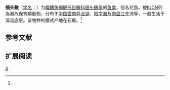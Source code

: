{{Speciesbox 
| taxon = Paralepidocephalus 
| status = EN
| status_system = IUCN3.1
| authority =  [[张春霖|Tchang]], 1935<ref name='id6487'>{{cite web| url =http://www.bioinfo.cn/db05/BjdwSpecies.php?action=view&id=6487| title =细头鳅| work =中国动物物种编目数据库| publisher =中国科学院微生物研究所| author =中国科学院动物研究所| accessdate =2009-04-11| deadurl =yes| archiveurl =https://web.archive.org/web/20160305001424/http://www.bioinfo.cn/db05/BjdwSpecies.php?action=view&id=6487| archivedate =2016-03-05}}</ref>
| synonyms = *''Paralepidocephalus jui ,Tchang, 1935 ''
}}

'''细头鳅'''（[[学名|学名]]：{{lang|la|''Paralepidocephalus yui''}}）为[[輻鰭魚綱|輻鰭魚綱]][[鯉形目|鯉形目]][[鳅科|鳅科]][[细头鳅属|细头鳅属]]的[[鱼类|鱼类]]，俗名花鱼。被[[IUCN|IUCN]]列為瀕危保育類動物，分布于[[中国|中国]][[雲南|雲南]][[异龙湖|异龙湖]]、[[阳宗海|阳宗海]]及[[南盘江|南盘江]]支流等，一般生活于溪流底层。该物种的模式产地在石屏。<ref name='id6487'/>

== 参考文献 ==
{{reflist}}

== 扩展阅读 ==
{{refbegin}}
{{wikispecies-inline|Paralepidocephalus yui|细头鳅}}
{{refend}}
{{Taxonbar|from=Q6734652}}

[[Category:细头鳅属|X]]


{{鯉形目小作品}}